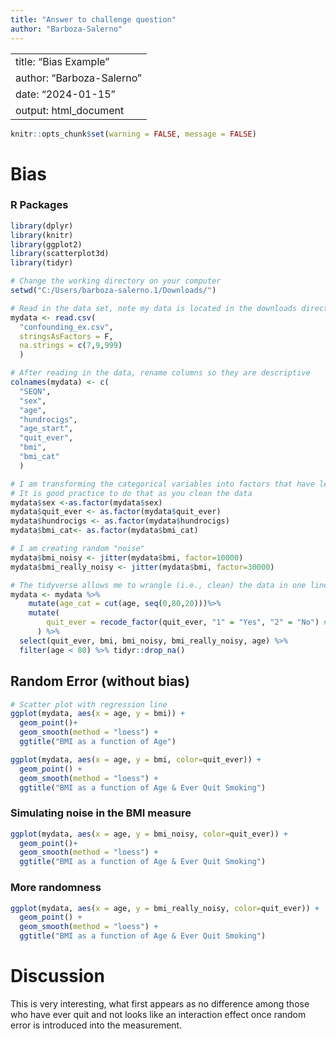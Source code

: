 ```yaml
---
title: "Answer to challenge question"
author: "Barboza-Salerno"
---
```

---
title: "Bias Example"
author: "Barboza-Salerno"
date: "2024-01-15"
output: html_document
---

```r

knitr::opts_chunk$set(warning = FALSE, message = FALSE) 
```

# Bias

### R Packages
```r
library(dplyr)
library(knitr)
library(ggplot2)
library(scatterplot3d)
library(tidyr)
```


```r
# Change the working directory on your computer
setwd("C:/Users/barboza-salerno.1/Downloads/")

# Read in the data set, note my data is located in the downloads directory
mydata <- read.csv(
  "confounding_ex.csv", 
  stringsAsFactors = F, 
  na.strings = c(7,9,999)
  )

# After reading in the data, rename columns so they are descriptive
colnames(mydata) <- c(
  "SEQN",
  "sex", 
  "age",  
  "hundrocigs", 
  "age_start", 
  "quit_ever", 
  "bmi", 
  "bmi_cat"
  )

# I am transforming the categorical variables into factors that have levels.
# It is good practice to do that as you clean the data
mydata$sex <-as.factor(mydata$sex)
mydata$quit_ever <- as.factor(mydata$quit_ever)
mydata$hundrocigs <- as.factor(mydata$hundrocigs)
mydata$bmi_cat<- as.factor(mydata$bmi_cat)

# I am creating random "noise"
mydata$bmi_noisy <- jitter(mydata$bmi, factor=10000)
mydata$bmi_really_noisy <- jitter(mydata$bmi, factor=30000) 

# The tidyverse allows me to wrangle (i.e., clean) the data in one line of code!
mydata <- mydata %>%
    mutate(age_cat = cut(age, seq(0,80,20)))%>%
    mutate(
        quit_ever = recode_factor(quit_ever, "1" = "Yes", "2" = "No") # See codebook https://wwwn.cdc.gov/Nchs/Nhanes/2015-2016/SMQ_I.htm#SMQ670
      ) %>%
  select(quit_ever, bmi, bmi_noisy, bmi_really_noisy, age) %>%
  filter(age < 80) %>% tidyr::drop_na() 

```

## Random Error (without bias)

```r
# Scatter plot with regression line
ggplot(mydata, aes(x = age, y = bmi)) + 
  geom_point()+
  geom_smooth(method = "loess") + 
  ggtitle("BMI as a function of Age")
```


```r
ggplot(mydata, aes(x = age, y = bmi, color=quit_ever)) + 
  geom_point() +
  geom_smooth(method = "loess") + 
  ggtitle("BMI as a function of Age & Ever Quit Smoking")
```

### Simulating noise in the BMI measure


```r
ggplot(mydata, aes(x = age, y = bmi_noisy, color=quit_ever)) + 
  geom_point()+
  geom_smooth(method = "loess") + 
  ggtitle("BMI as a function of Age & Ever Quit Smoking")
```

### More randomness

```r
ggplot(mydata, aes(x = age, y = bmi_really_noisy, color=quit_ever)) + 
  geom_point() +
  geom_smooth(method = "loess") + 
  ggtitle("BMI as a function of Age & Ever Quit Smoking")
```

# Discussion
This is very interesting, what first appears as no difference among those who have ever quit and not looks like an interaction effect once random error is introduced into the measurement.
